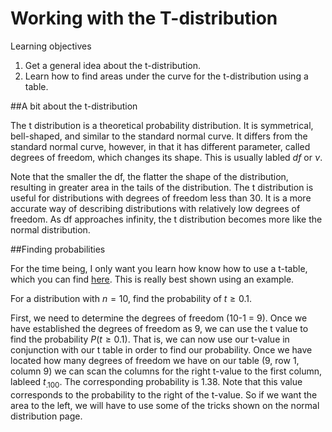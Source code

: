 
# Working with the T-distribution

Learning objectives

1. Get a general idea about the t-distribution.
2. Learn how to find areas under the curve for the t-distribution using a table.

##A bit about the t-distribution

The t distribution is a theoretical probability distribution. It is symmetrical, bell-shaped, and similar to the standard normal curve. It differs from the standard normal curve, however, in that it has different parameter, called degrees of freedom, which changes its shape. This is usually labled $df$ or $\nu$.

Note that the smaller the df, the flatter the shape of the distribution, resulting in greater area in the tails of the distribution. The t distribution is useful for distributions with degrees of freedom less than 30. It is a more accurate way of describing distributions with relatively low degrees of freedom. As df approaches infinity, the t distribution becomes more like the normal distribution.    

##Finding probabilities

For the time being, I only want you learn how  know how to use a t-table, which you can find [here](https://pages.wustl.edu/files/pages/imce/montgomery/t_distribution.pdf). This is really best shown using an example.

For a distribution with $n = 10$, find the probability of $t \ge 0.1$. 

First, we need to determine the degrees of freedom (10-1 = 9).
Once we have established the degrees of freedom as 9, we can use the t value to find the probability $P (t \ge 0.1)$.  That is, we can now use our t-value in conjunction with our t table in order to find our probability. Once we have located how many degrees of freedom we have on our table (9, row 1, column 9) we can scan the columns for the right t-value to the first column, lableed $t_{.100}$.  The corresponding probability is 1.38.
Note that this value corresponds to the probability to the right of the t-value. So if we want the area to the left, we will have to use some of the tricks shown on the normal distribution page.
